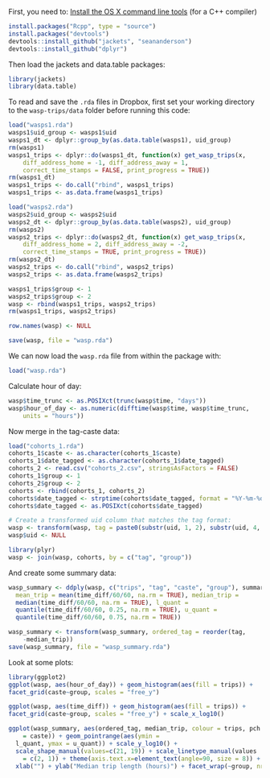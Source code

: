 <!--
%\VignetteEngine{knitr}
%\VignetteIndexEntry{Make wasp data}
-->

First, you need to:
[Install the OS X command line tools](http://www.rstudio.com/ide/docs/packages/prerequisites) (for a C++ compiler)

```r
install.packages("Rcpp", type = "source")
install.packages("devtools")
devtools::install_github("jackets", "seananderson")
devtools::install_github("dplyr")
```

Then load the jackets and data.table packages:

```r
library(jackets)
library(data.table)
```

To read and save the `.rda` files in Dropbox, first set your working
directory to the `wasp-trips/data` folder before running this code:

```r
load("wasps1.rda")
wasps1$uid_group <- wasps1$uid
wasps1_dt <- dplyr::group_by(as.data.table(wasps1), uid_group)
rm(wasps1)
wasps1_trips <- dplyr::do(wasps1_dt, function(x) get_wasp_trips(x,
    diff_address_home = -1, diff_address_away = 1,
    correct_time_stamps = FALSE, print_progress = TRUE))
rm(wasps1_dt)
wasps1_trips <- do.call("rbind", wasps1_trips)
wasps1_trips <- as.data.frame(wasps1_trips)

load("wasps2.rda")
wasps2$uid_group <- wasps2$uid
wasps2_dt <- dplyr::group_by(as.data.table(wasps2), uid_group)
rm(wasps2)
wasps2_trips <- dplyr::do(wasps2_dt, function(x) get_wasp_trips(x,
    diff_address_home = 2, diff_address_away = -2,
    correct_time_stamps = TRUE, print_progress = TRUE))
rm(wasps2_dt)
wasps2_trips <- do.call("rbind", wasps2_trips)
wasps2_trips <- as.data.frame(wasps2_trips)

wasps1_trips$group <- 1
wasps2_trips$group <- 2
wasp <- rbind(wasps1_trips, wasps2_trips)
rm(wasps1_trips, wasps2_trips)

row.names(wasp) <- NULL

save(wasp, file = "wasp.rda")
```

We can now load the `wasp.rda` file from within the package with:

```r
load("wasp.rda")
```

Calculate hour of day:

```r
wasp$time_trunc <- as.POSIXct(trunc(wasp$time, "days"))
wasp$hour_of_day <- as.numeric(difftime(wasp$time, wasp$time_trunc,
    units = "hours"))
```

Now merge in the tag-caste data:

```r
load("cohorts_1.rda")
cohorts_1$caste <- as.character(cohorts_1$caste)
cohorts_1$date_tagged <- as.character(cohorts_1$date_tagged)
cohorts_2 <- read.csv("cohorts_2.csv", stringsAsFactors = FALSE)
cohorts_1$group <- 1
cohorts_2$group <- 2
cohorts <- rbind(cohorts_1, cohorts_2)
cohorts$date_tagged <- strptime(cohorts$date_tagged, format = "%Y-%m-%d")
cohorts$date_tagged <- as.POSIXct(cohorts$date_tagged)

# Create a transformed uid column that matches the tag format:
wasp <- transform(wasp, tag = paste0(substr(uid, 1, 2), substr(uid, 4, 5)))
wasp$uid <- NULL

library(plyr)
wasp <- join(wasp, cohorts, by = c("tag", "group"))
```

And create some summary data:

```r
wasp_summary <- ddply(wasp, c("trips", "tag", "caste", "group"), summarize,
  mean_trip = mean(time_diff/60/60, na.rm = TRUE), median_trip =
  median(time_diff/60/60, na.rm = TRUE), l_quant =
  quantile(time_diff/60/60, 0.25, na.rm = TRUE), u_quant =
  quantile(time_diff/60/60, 0.75, na.rm = TRUE))

wasp_summary <- transform(wasp_summary, ordered_tag = reorder(tag,
    -median_trip))
save(wasp_summary, file = "wasp_summary.rda")
```

Look at some plots:

```r
library(ggplot2)
ggplot(wasp, aes(hour_of_day)) + geom_histogram(aes(fill = trips)) +
facet_grid(caste~group, scales = "free_y")
```

```r
ggplot(wasp, aes(time_diff)) + geom_histogram(aes(fill = trips)) +
facet_grid(caste~group, scales = "free_y") + scale_x_log10()
```

```r
ggplot(wasp_summary, aes(ordered_tag, median_trip, colour = trips, pch
    = caste)) + geom_pointrange(aes(ymin =
  l_quant, ymax = u_quant)) + scale_y_log10() +
  scale_shape_manual(values=c(21, 19)) + scale_linetype_manual(values
    = c(2, 1)) + theme(axis.text.x=element_text(angle=90, size = 8)) +
  xlab("") + ylab("Median trip length (hours)") + facet_wrap(~group, nrow = 2, scales = "free_x")
```
